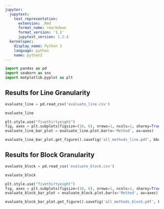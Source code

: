 ```yaml
---
jupyter:
  jupytext:
    text_representation:
      extension: .Rmd
      format_name: rmarkdown
      format_version: '1.1'
      jupytext_version: 1.2.4
  kernelspec:
    display_name: Python 3
    language: python
    name: python3
---
```


```python
import pandas as pd
import seaborn as sns
import matplotlib.pyplot as plt
```

## Results for Line Granularity

```python
evaluate_line = pd.read_csv('evaluate_line.csv')
```

```python
evaluate_line
```

```python
plt.style.use("fivethirtyeight")
fig, axes = plt.subplots(figsize=(10, 6), nrows=1, ncols=1, sharey=True)
evaluate_line_bar_plot = evaluate_line.plot.bar(x='Method', ax=axes)
```

```python
evaluate_line_bar_plot.get_figure().savefig('all_methods_line.pdf', bbox_inches='tight')
```

## Results for Block Granularity

```python
evaluate_block = pd.read_csv('evaluate_block.csv')
```

```python
evaluate_block
```

```python
plt.style.use("fivethirtyeight")
fig, axes = plt.subplots(figsize=(10, 6), nrows=1, ncols=1, sharey=True)
evaluate_block_bar_plot = evaluate_block.plot.bar(x='Method', ax=axes)
```

```python
evaluate_block_bar_plot.get_figure().savefig('all_methods_block.pdf', bbox_inches='tight')
```
